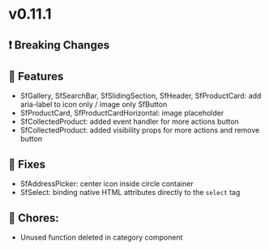 
<Meta title="Releases/v0.11.x - Latest Minor/v0.11.1 - Latest/Change log" />

# v0.11.1

## ❗ Breaking Changes


## 🚀 Features

- SfGallery, SfSearchBar, SfSlidingSection, SfHeader, SfProductCard: add aria-label to icon only / image only SfButton
- SfProductCard, SfProductCardHorizontal: image placeholder
- SfCollectedProduct: added event handler for more actions button
- SfCollectedProduct: added visibility props for more actions and remove button

## 🐛 Fixes

- SfAddressPicker: center icon inside circle container
- SfSelect: binding native HTML attributes directly to the `select` tag

## 🧹 Chores:

- Unused function deleted in category component
